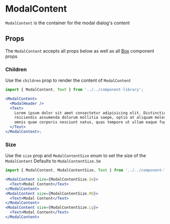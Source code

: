 

# ModalContent

`ModalContent` is the container for the modal dialog's content

<Canvas>
  <Story id="components-componentlibrary-modalcontent--default-story" />
</Canvas>

## Props

The `ModalContent` accepts all props below as well as all [Box](/docs/components-ui-box--default-story#props) component props

<ArgsTable of={ModalContent} />

### Children

Use the `children` prop to render the content of `ModalContent`

<Canvas>
  <Story id="components-componentlibrary-modalcontent--children" />
</Canvas>

```jsx
import { ModalContent, Text } from '../../component-library';

<ModalContent>
  <ModalHeader />
  <Text>
    Lorem ipsum dolor sit amet consectetur adipisicing elit. Distinctio,
    reiciendis assumenda dolorum mollitia saepe, optio at aliquam molestias
    omnis quae corporis nesciunt natus, quas tempore ut ullam eaque fuga. Velit.
  </Text>
</ModalContent>;
```

### Size

Use the `size` prop and `ModalContentSize` enum to set the size of the `ModalContent`
Defaults to `ModalContentSize.Sm`

<Canvas>
  <Story id="components-componentlibrary-modalcontent--size" />
</Canvas>

```jsx
import { ModalContent, ModalContentSize, Text } from '../../component-library';

<ModalContent size={ModalContentSize.Sm}>
  <Text>Modal Content</Text>
</ModalContent>
<ModalContent size={ModalContentSize.Md}>
  <Text>Modal Content</Text>
</ModalContent>
<ModalContent size={ModalContentSize.Lg}>
  <Text>Modal Content</Text>
</ModalContent>
```

